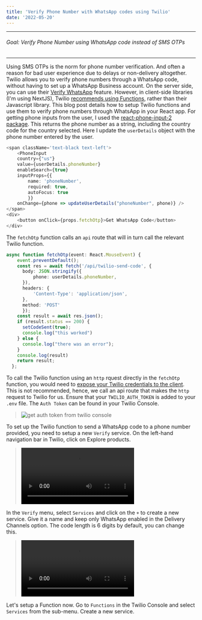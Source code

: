 ```yaml
---
title: 'Verify Phone Number with WhatsApp codes using Twilio'
date: '2022-05-20'
---
```

---
###### Goal: Verify Phone Number using WhatsApp code instead of SMS OTPs
---
Using SMS OTPs is the norm for phone number verification. And often a reason for bad user experience due to delays or non-delivery altogether. Twilio allows you to verify phone numbers through a WhatsApp code, without having to set up a WhatsApp Business account.
On the server side, you can use their [Verify WhatsApp](https://www.twilio.com/docs/verify/whatsapp) feature. However, in client-side libraries (I'm using NextJS), Twilio [recommends using Functions](https://www.twilio.com/docs/libraries/node#server-side-only-not-front-end), rather than their Javascript library.
This blog post details how to setup Twilio functions and use them to verify phone numbers through WhatsApp in your React app.
For getting phone inputs from the user, I used the [react-phone-input-2 package](https://www.npmjs.com/package/react-phone-input-2).
This returns the phone number as a string, including the country code for the country selected. Here I update the `userDetails` object with the phone number entered by the user.
```ts
<span className='text-black text-left'>
    <PhoneInput 
    country={"us"}
    value={userDetails.phoneNumber}
    enableSearch={true}
    inputProps={{
        name: 'phoneNumber',
        required: true,
        autoFocus: true
        }}
    onChange={phone => updateUserDetails("phoneNumber", phone)} />
</span>
<div>
    <button onClick={props.fetchOtp}>Get WhatsApp Code</button>
</div>
```
The `fetchOtp` function calls an `api` route that will in turn call the relevant Twilio function.
```ts
async function fetchOtp(event: React.MouseEvent) {
    event.preventDefault();
    const res = await fetch('/api/twilio-send-code', {
      body: JSON.stringify({
          phone: userDetails.phoneNumber,
      }),
      headers: {
          'Content-Type': 'application/json',
      },
      method: 'POST'
      });
    const result = await res.json();
    if (result.status == 200) {
      setCodeSent(true);
      console.log("this worked")
    } else {
      console.log("there was an error");
    }
    console.log(result)
    return result;
  };
```
To call the Twilio function using an `http` rquest directly in the `fetchOtp` function, you would need to [expose your Twilio credentials to the client](https://nextjs.org/docs/basic-features/environment-variables#exposing-environment-variables-to-the-browser). This is not recommended, hence, we call an api route that makes the `http` request to Twilio for us.
Ensure that your `TWILIO_AUTH_TOKEN` is added to your `.env` file. The `Auth Token` can be found in your Twilio Console.
> ![get auth token from twilio console](/images/twilio-verify-whatsapp/twilio-console-auth-token.png)

To set up the Twilio function to send a WhatsApp code to a phone number provided, you need to setup a new `Verify` service. On the left-hand navigation bar in Twilio, click on Explore products.

>![pin-verify-functions](/videos/twilio-verify-whatsapp/pin-verfiy-functions.mov)

In the `Verify` menu, select `Services` and click on the `+` to create a new service. Give it a name and keep only WhatsApp enabled in the Delivery Channels option. The code length is 6 digits by default, you can change this.

>![whatsapp-otp-only](/videos/twilio-verify-whatsapp/whatsapp-otp-only.mov)

Let's setup a Function now. Go to `Functions` in the Twilio Console and select `Services` from the sub-menu. Create a new service.


